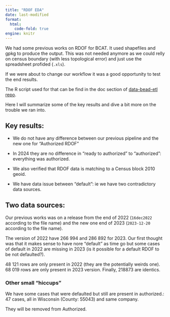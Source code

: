 ```yaml
---
title: "RDOF EDA"
date: last-modified
format: 
  html:
    code-fold: true
engine: knitr
---
```


We had some previous works on RDOF for BCAT. It used shapefiles and gpkg to produce the output. This was not needed anymore as we could relly on census boundary (with less topological error) and just use the spreadsheet profided (`.xls`). 

If we were about to change our workflow it was a good opportunity to test the end results. 

The R script used for that can be find in the doc section of [data-bead-etl repo](https://github.com/ruralinnovation/data-BEAD-ETL/tree/main/doc).

Here I will summarize some of the key results and dive a bit more on the trouble we ran into. 

## Key results:

- We do not have any difference between our previous pipeline and the new one for "Authorized RDOF"

- In 2024 they are no difference in "ready to authorized" to "authorized": everything was authorized. 

- We also verified that RDOF data is matching to a Census block 2010 geoid. 

- We have data issue between "default": ie we have two contradictory data sources. 


## Two data sources:

Our previous works was on a release from the end of 2022 (`16dec2022` according to the file name) and the new one end of 2023 (`2023-12-20` according to the file name).

The version of 2022 have 266 994 and  286 892 for 2023. Our first thought was that it makes sense to have nore "default" as time go but some cases of default in 2022 are missing in 2023 (is it possible for a default RDOF to be not defaulted?). 

 48 121 rows are only present in 2022 (they are the potentially weirds one). 68 019 rows are only present in 2023 version. Finally, 218873 are identics.  

### Other small "hiccups"

We have some cases that were defaulted but still are present in authorized.: 47 cases, all in Wisconsin (County: 55043) and same company. 

They will be removed from Authorized. 











